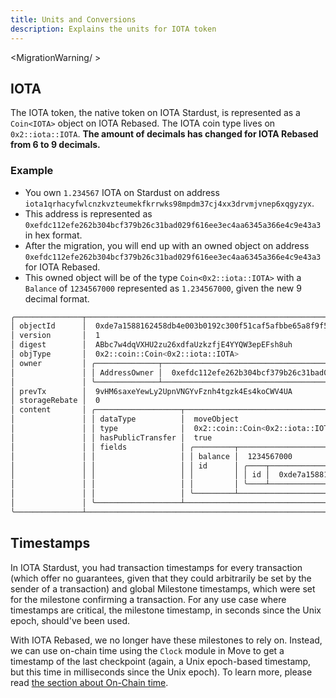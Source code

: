 ```yaml
---
title: Units and Conversions
description: Explains the units for IOTA token
---
```


<MigrationWarning/ >

## IOTA

The IOTA token, the native token on IOTA Stardust, is represented as a `Coin<IOTA>` object on IOTA Rebased. The IOTA coin type lives on `0x2::iota::IOTA`. **The amount of decimals has changed for IOTA Rebased from 6 to 9 decimals.**

### Example

- You own `1.234567` IOTA on Stardust on address `iota1qrhacyfwlcnzkvzteumekfkrrwks98mpdm37cj4xx3drvmjvnep6xqgyzyx`.
- This address is represented as `0xefdc112efe262b304bcf379b26c31bad029f616ee3ec4aa6345a366e4c9e43a3` in hex format.
- After the migration, you will end up with an owned object on address `0xefdc112efe262b304bcf379b26c31bad029f616ee3ec4aa6345a366e4c9e43a3` for IOTA Rebased.
- This owned object will be of the type `Coin<0x2::iota::IOTA>` with a `Balance` of `1234567000` represented as `1.234567000`, given the new 9 decimal format.

```bash
╭───────────────┬─────────────────────────────────────────────────────────────────────────────────────────────────────────────────────╮
│ objectId      │  0xde7a1588162458db4e003b0192c300f51caf5afbbe65a8f9f56964cfaddb3c30                                                 │
│ version       │  1                                                                                                                  │
│ digest        │  ABbc7w4dqVXHU2zu26xdfaUzkzfjE4YYQW3epEFsh8uh                                                                       │
│ objType       │  0x2::coin::Coin<0x2::iota::IOTA>                                                                                   │
│ owner         │ ╭──────────────┬──────────────────────────────────────────────────────────────────────╮                             │
│               │ │ AddressOwner │  0xefdc112efe262b304bcf379b26c31bad029f616ee3ec4aa6345a366e4c9e43a3  │                             │
│               │ ╰──────────────┴──────────────────────────────────────────────────────────────────────╯                             │
│ prevTx        │  9vHM6saxeYewLy2UpnVNGYvFznh4tgzk4Es4koCWV4UA                                                                       │
│ storageRebate │  0                                                                                                                  │
│ content       │ ╭───────────────────┬─────────────────────────────────────────────────────────────────────────────────────────────╮ │
│               │ │ dataType          │  moveObject                                                                                 │ │
│               │ │ type              │  0x2::coin::Coin<0x2::iota::IOTA>                                                           │ │
│               │ │ hasPublicTransfer │  true                                                                                       │ │
│               │ │ fields            │ ╭─────────┬───────────────────────────────────────────────────────────────────────────────╮ │ │
│               │ │                   │ │ balance │  1234567000                                                                   │ │ │
│               │ │                   │ │ id      │ ╭────┬──────────────────────────────────────────────────────────────────────╮ │ │ │
│               │ │                   │ │         │ │ id │  0xde7a1588162458db4e003b0192c300f51caf5afbbe65a8f9f56964cfaddb3c30  │ │ │ │
│               │ │                   │ │         │ ╰────┴──────────────────────────────────────────────────────────────────────╯ │ │ │
│               │ │                   │ ╰─────────┴───────────────────────────────────────────────────────────────────────────────╯ │ │
│               │ ╰───────────────────┴─────────────────────────────────────────────────────────────────────────────────────────────╯ │
╰───────────────┴─────────────────────────────────────────────────────────────────────────────────────────────────────────────────────╯
```

## Timestamps

In IOTA Stardust, you had transaction timestamps for every transaction (which offer no guarantees, given that they could arbitrarily be set by the sender of a transaction) and global Milestone timestamps, which were set for the milestone confirming a transaction. For any use case where timestamps are critical, the milestone timestamp, in seconds since the Unix epoch, should've been used. 

With IOTA Rebased, we no longer have these milestones to rely on. Instead, we can use on-chain time using the `Clock` module in Move to get a timestamp of the last checkpoint (again, a Unix epoch-based timestamp, but this time in milliseconds since the Unix epoch). To learn more, please read [the section about On-Chain time](../iota-101/access-time.mdx). 
